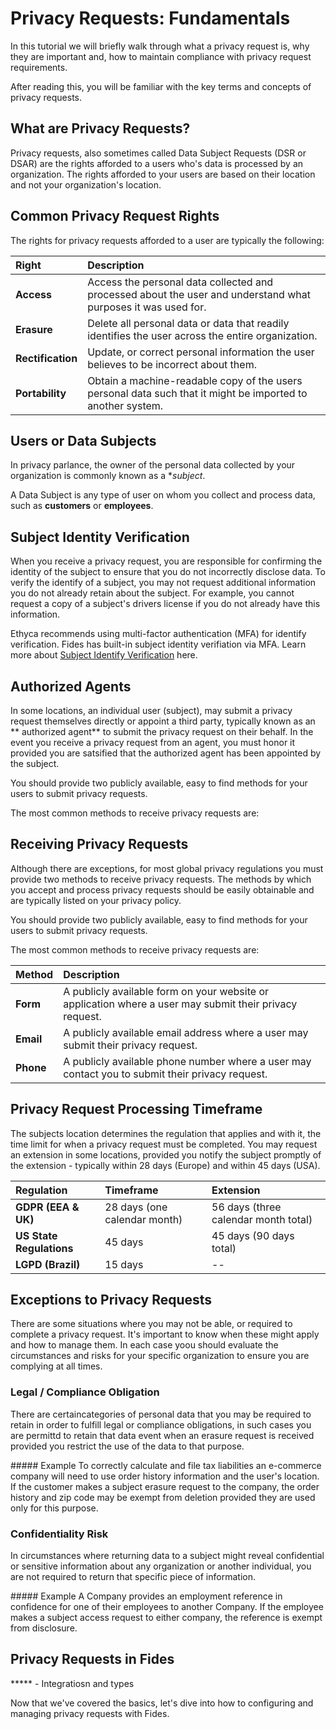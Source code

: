 
# Privacy Requests: Fundamentals

<TutorialKey duration="4" product="Fides" topic="Privacy Requests"/>

In this tutorial we will briefly walk through what a privacy request is, why they are important and, how to maintain compliance with privacy request requirements.

After reading this, you will be familiar with the key terms and concepts of privacy requests.

## What are Privacy Requests?

Privacy requests, also sometimes called Data Subject Requests (DSR or DSAR) are the rights afforded to a users who's data is processed by an organization. 
<Callout type="info" emoji="ℹ️">The rights afforded to your users are based on their location and not your organization's location.</Callout>

## Common Privacy Request Rights
The rights for privacy requests afforded to a user are typically the following:

| Right                                 | Description                                                                                                               |
| :------------------------------------ | :------------------------------------------------------------------------------------------------------------------------	|
| **Access**    						| Access the personal data collected and processed about the user and understand what purposes it was used for.          |
| **Erasure**    						| Delete all personal data or data that readily identifies the user across the entire organization.            |
| **Rectification**    					| Update, or correct personal information the user believes to be incorrect about them.                      	|
| **Portability**    					| Obtain a machine-readable copy of the users personal data such that it might be imported to another system. |

## Users or Data Subjects
In privacy parlance, the owner of the personal data collected by your organization is commonly known as a **subject*.

<Callout type="info" emoji="ℹ️">A Data Subject is any type of user on whom you collect and process data, such as **customers** or **employees**.</Callout>

## Subject Identity Verification
When you receive a privacy request, you are responsible for confirming the identity of the subject to ensure that you do not incorrectly disclose data. To verify the identify of a subject, you may not request additional information you do not already retain about the subject. For example, you cannot request a copy of a subject's drivers license if you do not already have this information. 

<Callout emoji="💡">Ethyca recommends using multi-factor authentication (MFA) for identify verification. Fides has built-in subject identity verifiation via MFA.  Learn more about [Subject Identify Verification](#LINK) here.</Callout>


## Authorized Agents
In some locations, an individual user (subject), may submit a privacy request themselves directly or appoint a third party, typically known as an ** authorized agent** to submit the privacy request on their behalf.
In the event you receive a privacy request from an agent, you must honor it provided you are satsified that the authorized agent has been appointed by the subject.

<Callout emoji="💡">You should provide two publicly available, easy to find methods for your users to submit privacy requests.</Callout>

The most common methods to receive privacy requests are:


## Receiving Privacy Requests
Although there are exceptions, for most global privacy regulations you must provide two methods to receive privacy requests. The methods by which you accept and process privacy requests should be easily obtainable and are typically listed on your privacy policy.

<Callout emoji="💡">You should provide two publicly available, easy to find methods for your users to submit privacy requests.</Callout>

The most common methods to receive privacy requests are:

| Method                                 | Description                                                                                                               |
| :------------------------------------ | :------------------------------------------------------------------------------------------------------------------------	|
| **Form**    						| A publicly available form on your website or application where a user may submit their privacy request.          |
| **Email**    						| A publicly available email address where a user may submit their privacy request. |
| **Phone**    						| A publicly available phone number where a user may contact you to submit their privacy request.           |


## Privacy Request Processing Timeframe
The subjects location determines the regulation that applies and with it, the time limit for when a privacy request must be completed. You may request an extension in some locations, provided you notify the subject promptly of the extension - typically within 28 days (Europe) and within 45 days (USA).

| Regulation                        | Timeframe                     | Extension                             | 
| :-------------------------------- | :-----------------------------| :------------------------------------	|
| **GDPR (EEA & UK)**				| 28 days (one calendar month)  | 56 days (three calendar month total)	|
| **US State Regulations**			| 45 days 						| 45 days (90 days total)				|
| **LGPD (Brazil)**    				| 15 days						| --									|											

## Exceptions to Privacy Requests
There are some situations where you may not be able, or required to complete a privacy request. It's important to know when these might apply and how to manage them. In each case yoou should evaluate the circumstances and risks for your specific organization to ensure you are complying at all times.

### Legal / Compliance Obligation
There are certaincategories of personal data that you may be required to retain in order to fulfill legal or compliance obligations, in such cases you are permittd to retain that data event when an erasure request is received provided you restrict the use of the data to that purpose.

<Callout type="info" emoji="">
##### Example
To correctly calculate and file tax liabilities an e-commerce company will need to use order history information and the user's location. If the customer makes a subject erasure request to the company, the order history and zip code may be exempt from deletion provided they are used only for this purpose.
</Callout>

### Confidentiality Risk
In circumstances where returning data to a subject might reveal confidential or sensitive information about any organization or another individual, you are not required to return that specific piece of information. 

<Callout type="info" emoji="">
##### Example
A Company provides an employment reference in confidence for one of their employees to another Company. If the employee makes a subject access request to either company, the reference is exempt from disclosure.
</Callout>

## Privacy Requests in Fides
***** - Integratiosn and types

Now that we've covered the basics, let's dive into how to configuring and managing privacy requests with Fides.
